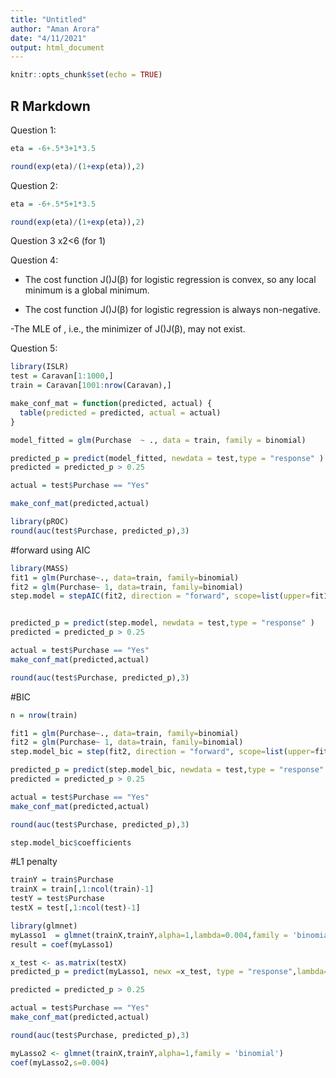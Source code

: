 ```yaml
---
title: "Untitled"
author: "Aman Arora"
date: "4/11/2021"
output: html_document
---
```


```r

knitr::opts_chunk$set(echo = TRUE)
```

## R Markdown

Question 1:
```r
eta = -6+.5*3+1*3.5

round(exp(eta)/(1+exp(eta)),2)


```
Question 2:

```r
eta = -6+.5*5+1*3.5

round(exp(eta)/(1+exp(eta)),2)
```
Question 3
x2<6 (for 1)

Question 4:

- The cost function J(\beta)J(β) for logistic regression is convex, so any local minimum is a global minimum.

- The cost function J(\beta)J(β) for logistic regression is always non-negative.


-The MLE of \betaβ, i.e., the minimizer of J(\beta)J(β), may not exist. 


Question 5:
```r
library(ISLR)
test = Caravan[1:1000,]
train = Caravan[1001:nrow(Caravan),]
```


```r
make_conf_mat = function(predicted, actual) {
  table(predicted = predicted, actual = actual)
}
```


```r

model_fitted = glm(Purchase  ~ ., data = train, family = binomial)

```

```r
predicted_p = predict(model_fitted, newdata = test,type = "response" ) 
predicted = predicted_p > 0.25

actual = test$Purchase == "Yes"

```

```r
make_conf_mat(predicted,actual)
```

```r
library(pROC)
round(auc(test$Purchase, predicted_p),3)
```

#forward using AIC

```r
library(MASS)
fit1 = glm(Purchase~., data=train, family=binomial)
fit2 = glm(Purchase~ 1, data=train, family=binomial)
step.model = stepAIC(fit2, direction = "forward", scope=list(upper=fit1,lower=fit2), trace=0)



```

```r
predicted_p = predict(step.model, newdata = test,type = "response" ) 
predicted = predicted_p > 0.25

actual = test$Purchase == "Yes"
make_conf_mat(predicted,actual)


```

```r
round(auc(test$Purchase, predicted_p),3)
```
#BIC 
```r
n = nrow(train)
```


```r

fit1 = glm(Purchase~., data=train, family=binomial)
fit2 = glm(Purchase~ 1, data=train, family=binomial)
step.model_bic = step(fit2, direction = "forward", scope=list(upper=fit1,lower=fit2), trace=0, k = log(n))

```

```r
predicted_p = predict(step.model_bic, newdata = test,type = "response" ) 
predicted = predicted_p > 0.25

actual = test$Purchase == "Yes"
make_conf_mat(predicted,actual)

```

```r
round(auc(test$Purchase, predicted_p),3)

```
```r
step.model_bic$coefficients
```
#L1 penalty

```r
trainY = train$Purchase
trainX = train[,1:ncol(train)-1]
testY = test$Purchase
testX = test[,1:ncol(test)-1]

```




```r
library(glmnet)
myLasso1  = glmnet(trainX,trainY,alpha=1,lambda=0.004,family = 'binomial') 
result = coef(myLasso1)

x_test <- as.matrix(testX)
predicted_p = predict(myLasso1, newx =x_test, type = "response",lambda=0.004 ) 

predicted = predicted_p > 0.25

actual = test$Purchase == "Yes"
make_conf_mat(predicted,actual)

```

```r
round(auc(test$Purchase, predicted_p),3)

```


```r
myLasso2 <- glmnet(trainX,trainY,alpha=1,family = 'binomial') 
coef(myLasso2,s=0.004)
```


